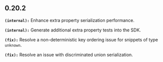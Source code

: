 ## 0.20.2
**`(internal):`** Enhance extra property serialization performance.

**`(internal):`** Generate additional extra property tests into the SDK.

**`(fix):`** Resolve a non-deterministic key ordering issue for snippets of type `unknown`.

**`(fix):`** Resolve an issue with discriminated union serialization.

